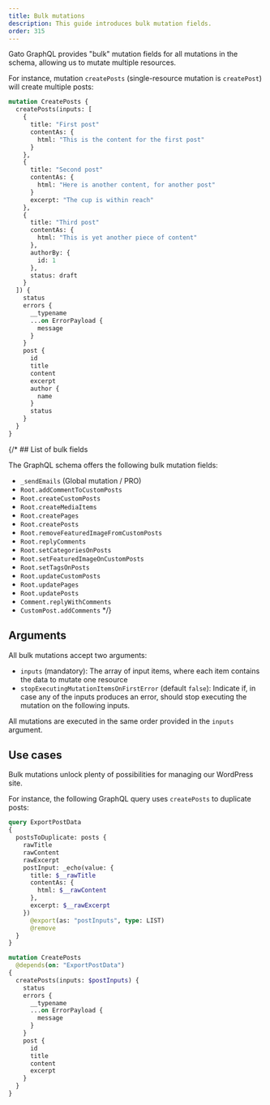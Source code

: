 ```yaml
---
title: Bulk mutations
description: This guide introduces bulk mutation fields.
order: 315
---
```


Gato GraphQL provides "bulk" mutation fields for all mutations in the schema, allowing us to mutate multiple resources.

For instance, mutation `createPosts` (single-resource mutation is `createPost`) will create multiple posts:

```graphql
mutation CreatePosts {
  createPosts(inputs: [
    {
      title: "First post"
      contentAs: {
        html: "This is the content for the first post"
      }
    },
    {
      title: "Second post"
      contentAs: {
        html: "Here is another content, for another post"
      }
      excerpt: "The cup is within reach"
    },
    {
      title: "Third post"
      contentAs: {
        html: "This is yet another piece of content"
      },
      authorBy: {
        id: 1
      },
      status: draft
    }
  ]) {
    status
    errors {
      __typename
      ...on ErrorPayload {
        message
      }
    }
    post {
      id
      title
      content
      excerpt
      author {
        name
      }
      status
    }
  }
}
```

{/* ## List of bulk fields

The GraphQL schema offers the following bulk mutation fields:

- `_sendEmails` (Global mutation / PRO)
- `Root.addCommentToCustomPosts`
- `Root.createCustomPosts`
- `Root.createMediaItems`
- `Root.createPages`
- `Root.createPosts`
- `Root.removeFeaturedImageFromCustomPosts`
- `Root.replyComments`
- `Root.setCategoriesOnPosts`
- `Root.setFeaturedImageOnCustomPosts`
- `Root.setTagsOnPosts`
- `Root.updateCustomPosts`
- `Root.updatePages`
- `Root.updatePosts`
- `Comment.replyWithComments`
- `CustomPost.addComments` */}

## Arguments

All bulk mutations accept two arguments:

- `inputs` (mandatory): The array of input items, where each item contains the data to mutate one resource
- `stopExecutingMutationItemsOnFirstError` (default `false`): Indicate if, in case any of the inputs produces an error, should stop executing the mutation on the following inputs.

All mutations are executed in the same order provided in the `inputs` argument.

## Use cases

Bulk mutations unlock plenty of possibilities for managing our WordPress site.

For instance, the following GraphQL query uses `createPosts` to duplicate posts:

```graphql
query ExportPostData
{
  postsToDuplicate: posts {
    rawTitle
    rawContent
    rawExcerpt
    postInput: _echo(value: {
      title: $__rawTitle
      contentAs: {
        html: $__rawContent
      },
      excerpt: $__rawExcerpt
    })
      @export(as: "postInputs", type: LIST)
      @remove
  }
}

mutation CreatePosts
  @depends(on: "ExportPostData")
{
  createPosts(inputs: $postInputs) {
    status
    errors {
      __typename
      ...on ErrorPayload {
        message
      }
    }
    post {
      id
      title
      content
      excerpt
    }
  }
}
```